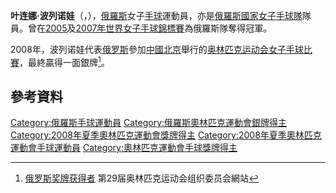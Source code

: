 {{Infobox handball biography
| name                = 叶连娜·波列诺娃<br/>{{lang|ru|Елена Полёнова}}
| image               = <!-- 格式: [[Image:球員相片.jpg|200px]] -->
| fullname            = {{lang|ru|Елена Ильинична Полёнова}}
| nationality         = {{RUS}}
| birth_date          = {{Birth date and age|1983|8|20}}
| birth_place         = {{URS}}[[烏拉爾_(哈薩克斯坦)|烏拉爾斯克]]
| height              = {{height|m=2.00}}
| weight              = 
| position            = 
| nickname            =
| currentclub         = 
| clubnumber          = 
| youthyears          = 
| youthclubs          = 
| years               = 
| clubs               = 
| nationalyears       = 
| nationalteam        = 
| nationalcaps(goals) = 
| title               =
| titleyears          =
| titleplace          =
| ntupdate            = 
| medaltable          = 
{{MedalCompetition|[[奧林匹克運動會|奧林匹克運動會]]}}
{{MedalSilver  | [[2008年夏季奧林匹克運動會|2008年 北京]] | [[2008年夏季奧林匹克運動會女子手球比賽|女子隊際]]}}
{{MedalCompetition|[[世界女子手球錦標賽|世界女子手球錦標賽]]}}
{{MedalGold | [[2005年世界女子手球錦標賽|2005年 俄羅斯]] | 女子隊際}}
{{MedalGold | [[2007年世界女子手球錦標賽|2007年 法國]] | 女子隊際}}
{{MedalCompetition|[[歐洲女子手球錦標賽|歐洲女子手球錦標賽]]}}
{{MedalSilver | [[2006年歐洲女子手球錦標賽|2006年 瑞典]] | 女子隊際}}
{{MedalBronze | [[2008年歐洲女子手球錦標賽|2008年 馬其頓]] | 女子隊際}}
}}
'''叶连娜·波列诺娃'''（{{lang-ru|Елена Ильинична Полёнова}}，{{bd|1983年|8月20日}}），[[俄羅斯|俄羅斯]]女子[[手球|手球]]運動員，亦是[[俄羅斯國家女子手球隊|俄羅斯國家女子手球隊]]隊員。曾在[[2005年世界女子手球錦標賽|2005]]及[[2007年世界女子手球錦標賽|2007年世界女子手球錦標賽]]為俄羅斯隊奪得冠軍。

2008年，波列诺娃代表[[2008年夏季奥林匹克运动会俄罗斯代表团|俄罗斯]]參加[[中國|中國]][[北京|北京]]舉行的[[2008年夏季奥林匹克运动会|奥林匹克运动会]][[2008年夏季奧林匹克運動會女子手球比賽|女子手球比賽]]，最終贏得一面銀牌<ref>[http://ipv6.beijing2008.cn/myresults/WRM/CHI/INF/GL/92A/RUS_T.shtml 俄罗斯奖牌获得者]{{dead link|date=2017年12月 |bot=InternetArchiveBot |fix-attempted=yes }} 第29届奥林匹克运动会组织委员会網站</ref>。

==參考資料==
{{Reflist}}

{{2008年夏季奧運會俄羅斯國家女子手球隊}}

{{DEFAULTSORT:Polenova, Yelena}}
[[Category:俄羅斯手球運動員|Category:俄羅斯手球運動員]]
[[Category:俄羅斯奧林匹克運動會銀牌得主|Category:俄羅斯奧林匹克運動會銀牌得主]]
[[Category:2008年夏季奧林匹克運動會獎牌得主|Category:2008年夏季奧林匹克運動會獎牌得主]]
[[Category:2008年夏季奧林匹克運動會手球運動員|Category:2008年夏季奧林匹克運動會手球運動員]]
[[Category:奧林匹克運動會手球獎牌得主|Category:奧林匹克運動會手球獎牌得主]]